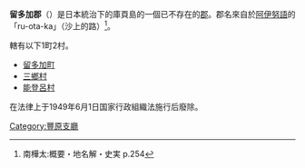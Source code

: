 {{日本郡 (廢除)
| 郡 = 留多加郡
| 日文原名 = 留多加郡
| 平假名 = るうたかぐん
| 羅馬字拼音 = Rūtaka-gun
| 地圖 = 
| 廢除時間 = 1949年6月1日
| 廢除理由 =  放棄領土主權 
| 廢除時處置 = 
| 現在郡 = 
| 都道府縣 = 樺太廳
| 支廳 = 豐原支廳
| 町 = 1
| 村 = 2
| 經度 = 
| 緯度 = 
| 註記 = 
}}

'''留多加郡'''（{{jpn|j=留多加郡|hg=るうたかぐん|rm=Rūtaka gun|f=y}}）是日本統治下的庫頁島的一個已不存在的[[郡|郡]]。郡名來自於[[阿伊努語|阿伊努語]]的「ru-ota-ka」（沙上的路）<ref>南樺太:概要・地名解・史実 p.254</ref>。

轄有以下1町2村。
* [[留多加町|留多加町]] 
* [[三鄉村_(樺太廳)|三鄉村]] 
* [[能登呂村|能登呂村]] 

在法律上于1949年6月1日国家行政組織法施行后廢除。

{{樺太廳的郡}}
{{豐原支廳}}
[[Category:豐原支廳|Category:豐原支廳]]